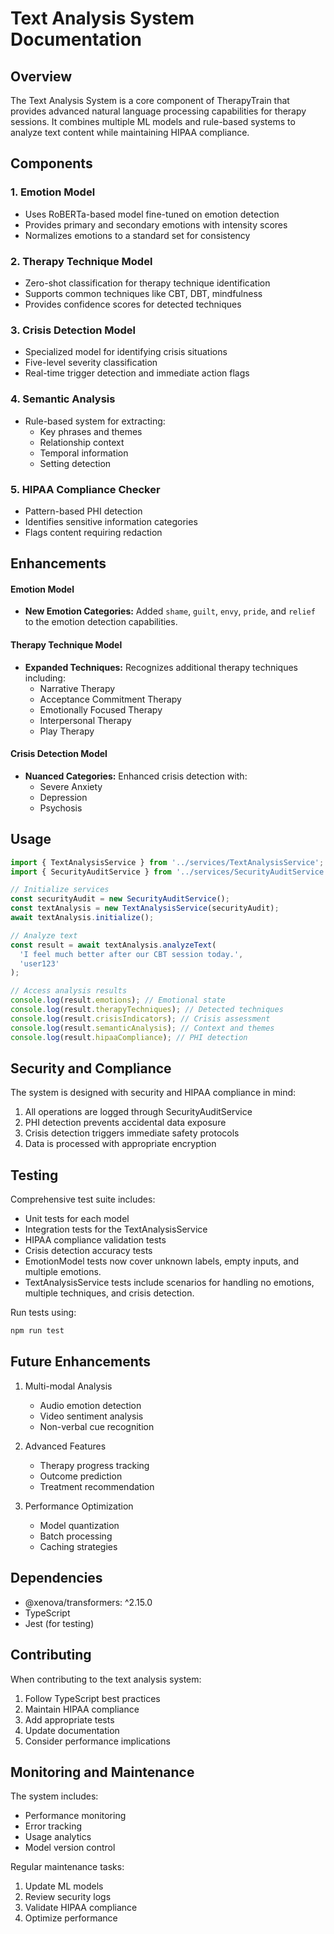 # Text Analysis System Documentation

## Overview

The Text Analysis System is a core component of TherapyTrain that provides advanced natural language processing capabilities for therapy sessions. It combines multiple ML models and rule-based systems to analyze text content while maintaining HIPAA compliance.

## Components

### 1. Emotion Model
- Uses RoBERTa-based model fine-tuned on emotion detection
- Provides primary and secondary emotions with intensity scores
- Normalizes emotions to a standard set for consistency

### 2. Therapy Technique Model
- Zero-shot classification for therapy technique identification
- Supports common techniques like CBT, DBT, mindfulness
- Provides confidence scores for detected techniques

### 3. Crisis Detection Model
- Specialized model for identifying crisis situations
- Five-level severity classification
- Real-time trigger detection and immediate action flags

### 4. Semantic Analysis
- Rule-based system for extracting:
  - Key phrases and themes
  - Relationship context
  - Temporal information
  - Setting detection

### 5. HIPAA Compliance Checker
- Pattern-based PHI detection
- Identifies sensitive information categories
- Flags content requiring redaction

## Enhancements

#### Emotion Model
- **New Emotion Categories:** Added `shame`, `guilt`, `envy`, `pride`, and `relief` to the emotion detection capabilities.

#### Therapy Technique Model
- **Expanded Techniques:** Recognizes additional therapy techniques including:
  - Narrative Therapy
  - Acceptance Commitment Therapy
  - Emotionally Focused Therapy
  - Interpersonal Therapy
  - Play Therapy

#### Crisis Detection Model
- **Nuanced Categories:** Enhanced crisis detection with:
  - Severe Anxiety
  - Depression
  - Psychosis

## Usage

```typescript
import { TextAnalysisService } from '../services/TextAnalysisService';
import { SecurityAuditService } from '../services/SecurityAuditService';

// Initialize services
const securityAudit = new SecurityAuditService();
const textAnalysis = new TextAnalysisService(securityAudit);
await textAnalysis.initialize();

// Analyze text
const result = await textAnalysis.analyzeText(
  'I feel much better after our CBT session today.',
  'user123'
);

// Access analysis results
console.log(result.emotions); // Emotional state
console.log(result.therapyTechniques); // Detected techniques
console.log(result.crisisIndicators); // Crisis assessment
console.log(result.semanticAnalysis); // Context and themes
console.log(result.hipaaCompliance); // PHI detection
```

## Security and Compliance

The system is designed with security and HIPAA compliance in mind:

1. All operations are logged through SecurityAuditService
2. PHI detection prevents accidental data exposure
3. Crisis detection triggers immediate safety protocols
4. Data is processed with appropriate encryption

## Testing

Comprehensive test suite includes:
- Unit tests for each model
- Integration tests for the TextAnalysisService
- HIPAA compliance validation tests
- Crisis detection accuracy tests
- EmotionModel tests now cover unknown labels, empty inputs, and multiple emotions.
- TextAnalysisService tests include scenarios for handling no emotions, multiple techniques, and crisis detection.

Run tests using:
```bash
npm run test
```

## Future Enhancements

1. Multi-modal Analysis
   - Audio emotion detection
   - Video sentiment analysis
   - Non-verbal cue recognition

2. Advanced Features
   - Therapy progress tracking
   - Outcome prediction
   - Treatment recommendation

3. Performance Optimization
   - Model quantization
   - Batch processing
   - Caching strategies

## Dependencies

- @xenova/transformers: ^2.15.0
- TypeScript
- Jest (for testing)

## Contributing

When contributing to the text analysis system:

1. Follow TypeScript best practices
2. Maintain HIPAA compliance
3. Add appropriate tests
4. Update documentation
5. Consider performance implications

## Monitoring and Maintenance

The system includes:
- Performance monitoring
- Error tracking
- Usage analytics
- Model version control

Regular maintenance tasks:
1. Update ML models
2. Review security logs
3. Validate HIPAA compliance
4. Optimize performance
